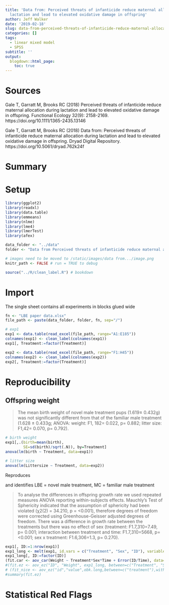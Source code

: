 ```yaml
---
title: 'Data from: Perceived threats of infanticide reduce maternal allocation during
  lactation and lead to elevated oxidative damage in offspring'
author: Jeff Walker
date: '2019-02-18'
slug: data-from-perceived-threats-of-infanticide-reduce-maternal-allocation-during-lactation-and-lead-to-elevated-oxidative-damage-in-offspring
categories: []
tags:
  - linear mixed model
  - SPSS
subtitle: ''
output:
  blogdown::html_page:
    toc: true
---
```


# Sources

Gale T, Garratt M, Brooks RC (2018) Perceived threats of infanticide reduce maternal allocation during lactation and lead to elevated oxidative damage in offspring. Functional Ecology 32(9): 2158-2169. https://doi.org/10.1111/1365-2435.13146

Gale T, Garratt M, Brooks RC (2018) Data from: Perceived threats of infanticide reduce maternal allocation during lactation and lead to elevated oxidative damage in offspring. Dryad Digital Repository. https://doi.org/10.5061/dryad.762k24f

# Summary

# Setup
```r
library(ggplot2)
library(readxl)
library(data.table)
library(emmeans)
library(nlme)
library(lme4)
library(lmerTest)
library(afex)
```

```r
data_folder <- "../data"
folder <- "Data from Perceived threats of infanticide reduce maternal allocation during lactation and lead to elevated oxidative damage in offspring"

# images need to be moved to /static/images/data from.../image.png
knitr_path <- FALSE # run = TRUE to debug

source("../R/clean_label.R") # bookdown
```

# Import
The single sheet contains all experiments in blocks glued wide
```r
fn <- "LBE paper data.xlsx"
file_path <- paste(data_folder, folder, fn, sep="/")

# exp1
exp1 <- data.table(read_excel(file_path, range="A1:E185"))
colnames(exp1) <- clean_label(colnames(exp1))
exp1[, Treatment:=factor(Treatment)]

exp2 <- data.table(read_excel(file_path, range="F1:H45"))
colnames(exp2) <- clean_label(colnames(exp2))
exp2[, Treatment:=factor(Treatment)]

```

# Reproducibility
## Offspring weight

>The mean birth weight of novel male treatment pups (1.619± 0.432g) was not significantly different from that of the familiar male treatment (1.628 ± 0.433g; ANOVA: weight: F1, 182= 0.022, p= 0.882; litter size: F1,42= 0.070, p= 0.792).

```r
# birth weight
exp1[,.(birth=mean(birth),
        SE=sd(birth)/sqrt(.N)), by=Treatment]
anova(lm(birth ~ Treatment, data=exp1))

# litter size
anova(lm(Littersize ~ Treatment, data=exp2))

```
Reproduces

and identifies LBE = novel male treatment, MC = familiar male treatment

>To analyse the differences in offspring growth rate we used repeated measures ANOVA reporting within-subjects effects. Mauchly's Test of Sphericity indicated that the assumption of sphericity had been violated (χ2(2) = 34.210, p = <0.001), therefore degrees of freedom were corrected using Greenhouse-Geisser adjusted degrees of freedom. There was a difference in growth rate between the treatments but there was no effect of sex (treatment: F1.7,310=7.49, p= 0.001; interaction between treatment and time: F1.7,310=5668, p= <0.001; sex x treatment: F1.6,306=1.3, p= 0.270).

```r
exp1[, ID:=1:nrow(exp1)]
exp1_long <- melt(exp1, id.vars = c("Treatment", "Sex", "ID"), variable.name="Time", value.name = "Weight")
exp1_long[, ID:=factor(ID)]
(fit.car <- aov_car(Weight ~ Treatment*Sex*Time + Error(ID/Time), data=exp1_long))
#(fit.ez <- aov_ez("ID", "Weight", exp1_long, between=c("Treatment", "Sex"), within="Time"))
# (fit_nice <- aov_ez("id","value",obk.long,between=c("treatment"),within=c("phase")))
#summary(fit.ez)
```

# Statistical Red Flags